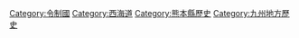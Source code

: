 {{catmore}}

[[Category:令制國|Category:令制國]]
[[Category:西海道|Category:西海道]]
[[Category:熊本縣歷史|Category:熊本縣歷史]]
[[Category:九州地方歷史|Category:九州地方歷史]]